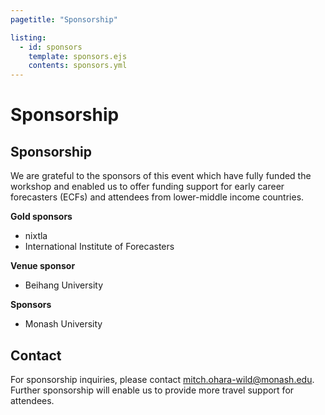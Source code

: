 ```yaml
---
pagetitle: "Sponsorship"

listing:
  - id: sponsors
    template: sponsors.ejs
    contents: sponsors.yml
---
```


::::::: grid
::: {#sponsors_banner .g-col-12 .title}
# Sponsorship
:::


::: {#sponsorship .g-col-6 .full_text_block}
## Sponsorship

We are grateful to the sponsors of this event which have fully funded the workshop and enabled us to offer funding support for early career forecasters (ECFs) and attendees from lower-middle income countries.

**Gold sponsors**

* nixtla
* International Institute of Forecasters

**Venue sponsor**

* Beihang University

**Sponsors**

* Monash University

## Contact

For sponsorship inquiries, please contact [mitch.ohara-wild@monash.edu](mailto:mitch.ohara-wild@monash.edu). Further sponsorship will enable us to provide more travel support for attendees.

:::

::: {#sponsors .g-col-6}
:::


<div>

</div>
:::::::
